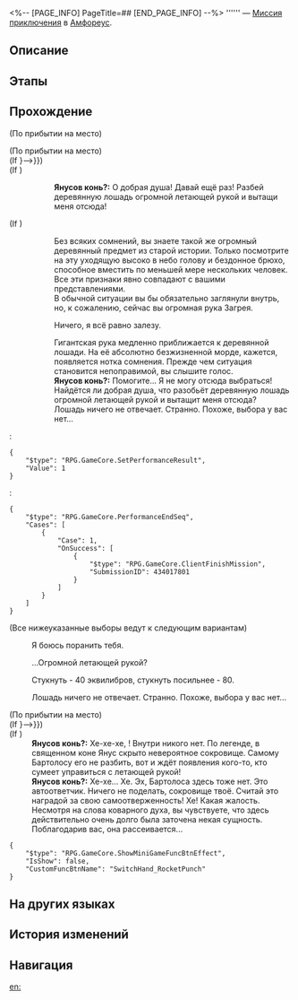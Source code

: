 <%-- [PAGE_INFO]
PageTitle=##
[END_PAGE_INFO] --%>
{{Дополнить|Диалоги.}}
{{Миссия Инфобокс
|id              = 4340178
|Название        = 
|Изображение     = Миссия .png
|Тип             = Миссия приключения
|Событие         = 
|Глава           = 
|Условия         = Завершена [[Миссия Освоения]] «[[О рассвет, озари конец мира]]»
|Персонажи       = Первопроходец; Янусов конь?
|СтартЛокация    = [[Амфореус]] — [[Небесный каструм Циркадное Око]]
|Мир             = Амфореус
|Предыдущая      = 
|Следующая       = 
|Награды         = Небесная амброзия*15; Монета причуд*1
}}
'''''' — [[Миссия приключения]] в [[Амфореус]].

==Описание==
{{Описание|<!--официальное описание из Перекрёстка судеб-->}}

==Этапы==


==Прохождение==
{{Дополнить}}
;(По прибытии на место)

;(По прибытии на место)
;(If {{cx}}{{subst:void|<!--{"$type":"RPG.GameCore.ByCompareFloorCustomFloatV2","Name":{"Value":"FCV_SwitchHand_P27"},"CompareValue":{"IsDynamic":false,"FixedValue":{"Value":1}}}-->}})
;(If {{cx}}{{subst:void|<!--{"$type":"RPG.GameCore.ByCompareSwitchHandGestureType","GestureType":"Rocket"}-->}})
::'''Янусов конь?:''' О добрая душа! Давай ещё раз! Разбей деревянную лошадь огромной летающей рукой и вытащи меня отсюда!
;(If {{cx}}{{subst:void|<!--{"$type":"RPG.GameCore.ByCompareSwitchHandGestureType","GestureType":"Rocket"}-->}})
::Без всяких сомнений, вы знаете такой же огромный деревянный предмет из старой истории. Только посмотрите на эту уходящую высоко в небо голову и бездонное брюхо, способное вместить по меньшей мере нескольких человек. Все эти признаки явно совпадают с вашими представлениями.
::В обычной ситуации вы бы обязательно заглянули внутрь, но, к сожалению, сейчас вы огромная рука Загрея.
::{{Диалог|Стрелка}} Ничего, я всё равно залезу.
::Гигантская рука медленно приближается к деревянной лошади. На её абсолютно безжизненной морде, кажется, появляется нотка сомнения. Прежде чем ситуация становится непоправимой, вы слышите голос.
::'''Янусов конь?:''' Помогите... Я не могу отсюда выбраться! Найдётся ли добрая душа, что разобьёт деревянную лошадь огромной летающей рукой и вытащит меня отсюда?
::Лошадь ничего не отвечает. Странно. Похоже, выбора у вас нет...
:<pre>{
	"$type": "RPG.GameCore.SetPerformanceResult",
	"Value": 1
}</pre>
:<pre>{
	"$type": "RPG.GameCore.PerformanceEndSeq",
	"Cases": [
		{
			"Case": 1,
			"OnSuccess": [
				{
					"$type": "RPG.GameCore.ClientFinishMission",
					"SubmissionID": 434017801
				}
			]
		}
	]
}</pre>
;(Все нижеуказанные выборы ведут к следующим вариантам)
:{{Диалог|Стрелка}} Я боюсь поранить тебя.
:{{Диалог|Стрелка}} ...Огромной летающей рукой?
:{{Диалог|Стрелка}} Стукнуть - 40 эквилибров, стукнуть посильнее - 80.
:Лошадь ничего не отвечает. Странно. Похоже, выбора у вас нет...

;(По прибытии на место)
;(If {{cx}}{{subst:void|<!--{"$type":"RPG.GameCore.ByCompareFloorCustomFloatV2","Name":{"Value":"FCV_SwitchHand_P27"},"CompareValue":{"IsDynamic":false,"FixedValue":{"Value":1}}}-->}})
;(If {{cx}}{{subst:void|<!--{"$type":"RPG.GameCore.ByCompareSwitchHandGestureType","GestureType":"Rocket"}-->}})
:'''Янусов конь?:''' Хе-хе-хе, {{MC|ж=попалась|м=попался}}! Внутри никого нет. По легенде, в священном коне Янус скрыто невероятное сокровище. Самому Бартолосу его не разбить, вот и ждёт появления кого-то, кто сумеет управиться с летающей рукой!
:'''Янусов конь?:''' Хе-хе... Хе. Эх, Бартолоса здесь тоже нет. Это автоответчик. Ничего не поделать, сокровище твоё. Считай это наградой за свою самоотверженность! Хе! Какая жалость.
:Несмотря на слова коварного духа, вы чувствуете, что здесь действительно очень долго была заточена некая сущность. Поблагодарив вас, она рассеивается...
<pre>{
	"$type": "RPG.GameCore.ShowMiniGameFuncBtnEffect",
	"IsShow": false,
	"CustomFuncBtnName": "SwitchHand_RocketPunch"
}</pre>
{{Диалог Конец}}

==На других языках==
{{На других языках
|en   = 
|zhs  = 
|zht  = 
|ja   = 
|ko   = 
|es   = 
|fr   = 
|ru   = 
|th   = 
|vi   = 
|de   = 
|id   = 
|pt   = 
}}

==История изменений==
{{История изменений|3.5}}

==Навигация==
{{Миссия приключения Навбокс|Глава }}

[[en:]]
